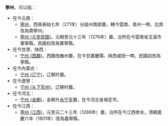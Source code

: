 '''寧州'''，可以指：
*在今云南：
**[[寧州|寧州]]，西晉泰始七年（271年）分益州南部置，轄今雲南、貴州一帶。北周改為南寧州。
**[[寧州_(元至民国)|寧州 (元至民国)]]，元朝至元十三年（1276年）置，治所在今雲南省玉溪市華寧縣。民國初改為華寧縣。
*在今甘肃、陕西：
**[[宁州_(西魏)|宁州 (西魏)]]，西魏改豳州置，在今甘肅慶陽、陕西咸阳一帶。民國初改為寧縣。
*在今內蒙古：
**[[宁州_(辽宁)|宁州 (辽宁)]]，辽朝时置。
*在今遼寧：
**[[宁州_(头下军州)|宁州 (头下军州)]]，辽朝时置。
*在今河北：
**[[宁州_(金朝)|宁州 (金朝)]]，金朝升[[永宁军|永宁军]]置，在今河北省保定市。
*在今江西：
**[[寧州_(江西)|寧州 (江西)]]，元至元二十三年（1286年）置，治所在今江西修水，清朝嘉慶六年（1801年）改為義寧縣。

{{Disambig|N|Cat=二字中国州名消歧义}}
